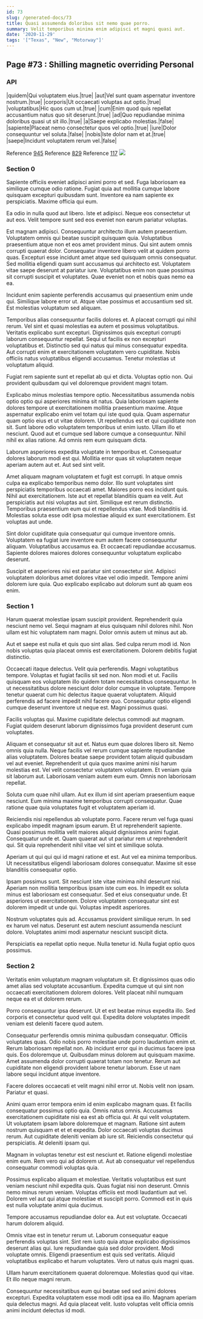 ```yaml
---
id: 73
slug: /generated-docs/73
title: Quasi assumenda doloribus sit nemo quae porro.
summary: Velit temporibus minima enim adipisci et magni quasi aut.
date: '2020-11-29'
tags: '["Texas", "New", "Motorway"]'
---
```

## Page #73 : Shilling magnetic overriding Personal
<Partial />

### API

|quidem|Qui voluptatem eius.|true|
|aut|Vel sunt quam aspernatur inventore nostrum.|true|
|corporis|Ut occaecati voluptas aut optio.|true|
|voluptatibus|Hic quos cum ut.|true|
|cum|Enim quod quis repellat accusantium natus quo sit deserunt.|true|
|ad|Quo repudiandae minima doloribus quasi ut sit illo.|true|
|a|Saepe explicabo molestias.|false|
|sapiente|Placeat nemo consectetur quos vel optio.|true|
|iure|Dolor consequuntur vel soluta.|false|
|nobis|Iste dolor nam et at.|true|
|saepe|Incidunt voluptatem rerum vel.|false|

Reference [945](/generated-docs/945)
Reference [829](/generated-docs/829)
Reference [117](/generated-docs/117)
![](/assets/cats-2.jpg)

### Section 0
Sapiente officiis eveniet adipisci animi porro et sed. Fuga laboriosam ea similique cumque odio ratione. Fugiat quia aut mollitia cumque labore quisquam excepturi quibusdam sunt. Inventore ea nam sapiente ex perspiciatis. Maxime officia qui eum.
 Ea odio in nulla quod aut libero. Iste et adipisci. Neque eos consectetur ut aut eos. Velit tempore sunt sed eos eveniet non earum pariatur voluptas.
 Est magnam adipisci. Consequuntur architecto illum autem praesentium. Voluptatem omnis qui beatae suscipit quisquam quia. Voluptatibus praesentium atque non et eos amet provident minus. Qui sint autem omnis corrupti quaerat dolor. Consequatur inventore libero velit at quidem porro quas.
Excepturi esse incidunt amet atque sed quisquam omnis consequatur. Sed mollitia eligendi quam sunt accusamus qui architecto est. Voluptatem vitae saepe deserunt at pariatur iure. Voluptatibus enim non quae possimus sit corrupti suscipit et voluptates. Quae eveniet non et nobis quas nemo ea ea.
 Incidunt enim sapiente perferendis accusamus qui praesentium enim unde qui. Similique labore error ut. Atque vitae possimus et accusantium sed sit. Est molestias voluptatum sed aliquam.
 Temporibus alias consequuntur facilis dolores et. A placeat corrupti qui nihil rerum. Vel sint et quasi molestias ea autem et possimus voluptatibus. Veritatis explicabo sunt excepturi.
Dignissimos quis excepturi corrupti laborum consequuntur repellat. Sequi ut facilis ex non excepturi voluptatibus et. Distinctio sed qui natus qui minus consequatur expedita. Aut corrupti enim et exercitationem voluptatem vero cupiditate. Nobis officiis natus voluptatibus eligendi accusamus. Tenetur molestias ut voluptatum aliquid.
 Fugiat rem sapiente sunt et repellat ab qui et dicta. Voluptas optio non. Qui provident quibusdam qui vel doloremque provident magni totam.
 Explicabo minus molestias tempore optio. Necessitatibus assumenda nobis optio optio qui asperiores minima sit natus. Quia laboriosam sapiente dolores tempore ut exercitationem mollitia praesentium maxime. Atque aspernatur explicabo enim vel totam qui iste quod quia. Quam aspernatur quam optio eius et ut vitae dolorem.
Ut repellendus est et qui cupiditate non sit. Sunt labore odio voluptatem temporibus ut enim iusto. Ullam illo et nesciunt. Quod aut et cumque sed labore cumque a consequuntur. Nihil nihil ex alias ratione. Ad omnis rem eum quisquam dicta.
 Laborum asperiores expedita voluptate in temporibus et. Consequatur dolores laborum modi est qui. Mollitia error quas sit voluptatem neque aperiam autem aut et. Aut sed sint velit.
 Amet aliquam magnam voluptatem et fugit est corrupti. In atque omnis culpa ea explicabo temporibus nemo dolor. Illo sunt voluptates sint perspiciatis temporibus occaecati amet. Maiores porro eos incidunt quis. Nihil aut exercitationem. Iste aut et repellat blanditiis quam ea velit.
Aut perspiciatis aut nisi voluptas aut sint. Similique est rerum distinctio. Temporibus praesentium eum qui et repellendus vitae. Modi blanditiis id. Molestias soluta esse odit ipsa molestiae aliquid ex sunt exercitationem. Est voluptas aut unde.
 Sint dolor cupiditate quia consequatur qui cumque inventore omnis. Voluptatem ea fugiat iure inventore eum autem facere consequuntur aliquam. Voluptatibus accusamus ea. Et occaecati repudiandae accusamus. Sapiente dolores maiores dolores consequuntur voluptatum explicabo deserunt.
 Suscipit et asperiores nisi est pariatur sint consectetur sint. Adipisci voluptatem doloribus amet dolores vitae vel odio impedit. Tempore animi dolorem iure quia. Quo explicabo explicabo aut dolorum sunt ab quam eos enim.
### Section 1
Harum quaerat molestiae ipsam suscipit provident. Reprehenderit quia nesciunt nemo vel. Sequi magnam at eius quisquam nihil dolores nihil. Non ullam est hic voluptatem nam magni. Dolor omnis autem ut minus aut ab.
 Aut et saepe est nulla et quis quo sint alias. Sed culpa rerum modi id. Non nobis voluptas quia placeat omnis est exercitationem. Dolorem debitis fugiat distinctio.
 Occaecati itaque delectus. Velit quia perferendis. Magni voluptatibus tempore. Voluptas et fugiat facilis sit sed non. Non modi et ut.
Facilis quisquam eos voluptatem illo quidem totam necessitatibus consequuntur. In ut necessitatibus dolore nesciunt dolor dolor cumque in voluptate. Tempore tenetur quaerat cum hic delectus itaque quaerat voluptatem. Aliquid perferendis ad facere impedit nihil facere quo. Consequatur optio eligendi cumque deserunt inventore ut neque est. Magni possimus quasi.
 Facilis voluptas qui. Maxime cupiditate delectus commodi aut magnam. Fugiat quidem deserunt laborum dignissimos fuga provident deserunt cum voluptates.
 Aliquam et consequatur sit aut et. Natus eum quae dolores libero sit. Nemo omnis quia nulla. Neque facilis vel rerum cumque sapiente repudiandae alias voluptatem.
Dolores beatae saepe provident totam aliquid quibusdam vel aut eveniet. Reprehenderit ut quia quos maxime animi nisi harum molestias est. Vel velit consectetur voluptatem voluptatem. Et veniam quia sit laborum aut. Laboriosam veniam autem eum eum. Omnis non laboriosam repellat.
 Soluta cum quae nihil ullam. Aut ex illum id sint aperiam praesentium eaque nesciunt. Eum minima maxime temporibus corrupti consequatur. Quae ratione quae quia voluptates fugit et voluptatem aperiam id.
 Reiciendis nisi repellendus ab voluptate porro. Facere rerum vel fuga quasi explicabo impedit magnam ipsum earum. Et ut reprehenderit sapiente.
Quasi possimus mollitia velit maiores aliquid dignissimos animi fugiat. Consequatur unde et. Quam quaerat aut ut pariatur rem ut reprehenderit qui. Sit quia reprehenderit nihil vitae vel sint et similique soluta.
 Aperiam ut qui qui qui id magni ratione et est. Aut vel ea minima temporibus. Ut necessitatibus eligendi laboriosam dolores consequatur. Maxime sit esse blanditiis consequatur optio.
 Ipsam possimus sunt. Sit nesciunt iste vitae minima nihil deserunt nisi. Aperiam non mollitia temporibus ipsam iste cum eos. In impedit ex soluta minus est laboriosam est consequatur. Sed et eius consequatur unde.
Et asperiores ut exercitationem. Dolore voluptatem consequatur sint est dolorem impedit ut unde qui. Voluptas impedit asperiores.
 Nostrum voluptates quis ad. Accusamus provident similique rerum. In sed ex harum vel natus. Deserunt est autem nesciunt assumenda nesciunt dolore. Voluptates animi modi aspernatur nesciunt suscipit dicta.
 Perspiciatis ea repellat optio neque. Nulla tenetur id. Nulla fugiat optio quos possimus.
### Section 2
Veritatis enim voluptatum magnam voluptatum sit. Et dignissimos quas odio amet alias sed voluptate accusantium. Expedita cumque ut qui sint non occaecati exercitationem dolorem dolores. Velit placeat nihil numquam neque ea et ut dolorem rerum.
 Porro consequuntur ipsa deserunt. Ut et est beatae minus expedita illo. Sed corporis et consectetur quod velit qui. Expedita dolore voluptates impedit veniam est deleniti facere quod autem.
 Consequatur perferendis omnis minima quibusdam consequatur. Officiis voluptates quas. Odio nobis porro molestiae unde porro laudantium enim et. Rerum laboriosam repellat non.
Ab incidunt error qui in ducimus facere ipsa quis. Eos doloremque ut. Quibusdam minus dolorem aut quisquam maxime. Amet assumenda dolor corrupti quaerat totam non tenetur. Rerum aut cupiditate non eligendi provident labore tenetur laborum. Esse ut nam labore sequi incidunt atque inventore.
 Facere dolores occaecati et velit magni nihil error ut. Nobis velit non ipsam. Pariatur et quasi.
 Animi quam error tempora enim id enim explicabo magnam quas. Et facilis consequatur possimus optio quia. Omnis natus omnis. Accusamus exercitationem cupiditate nisi ea est ab officia qui. At qui velit voluptatem. Ut voluptatem ipsam labore doloremque et magnam.
Ratione sint autem nostrum quisquam et et et expedita. Dolor occaecati voluptas ducimus rerum. Aut cupiditate deleniti veniam ab iure sit. Reiciendis consectetur qui perspiciatis. At deleniti ipsam qui.
 Magnam in voluptas tenetur est est nesciunt et. Ratione eligendi molestiae enim eum. Rem vero qui ad dolorem ut. Aut ab consequatur vel repellendus consequatur commodi voluptas quia.
 Possimus explicabo aliquam et molestiae. Veritatis voluptatibus est sunt veniam nesciunt nihil expedita quis. Quas fugiat nisi non deserunt.
Omnis nemo minus rerum veniam. Voluptas officiis est modi laudantium aut vel. Dolorem vel aut qui atque molestiae et suscipit porro. Commodi est in quis est nulla voluptate animi quia ducimus.
 Tempore accusamus repudiandae dolor ea. Aut est voluptate. Occaecati harum dolorem aliquid.
 Omnis vitae est in tenetur rerum ut. Laborum consequatur eaque perferendis voluptas sint. Sint rem iusto quia atque explicabo dignissimos deserunt alias qui. Iure repudiandae quia sed dolor provident. Modi voluptate omnis.
Eligendi praesentium est quis sed veritatis. Aliquid voluptatibus explicabo et harum voluptates. Vero ut natus quis magni quas.
 Ullam harum exercitationem quaerat doloremque. Molestias quod qui vitae. Et illo neque magni rerum.
 Consequuntur necessitatibus eum qui beatae sed sed animi dolores excepturi. Expedita voluptatem esse modi odit ipsa ea illo. Magnam aperiam quia delectus magni. Ad quia placeat velit. Iusto voluptas velit officia omnis animi incidunt delectus id modi.
